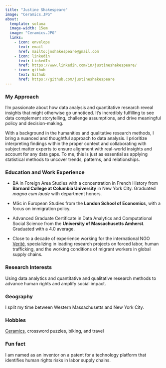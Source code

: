 ```yaml
---
title: "Justine Shakespeare"
image: "Ceramics.JPG"
about:
  template: solana
  image-width: 15em
  image: "Ceramics.JPG"
  links:
    - icon: envelope
      text: email
      href: mailto:jnshakespeare@gmail.com
    - icon: linkedin
      text: LinkedIn
      href: https://www.linkedin.com/in/justineshakespeare/
    - icon: github
      text: Github
      href: https://github.com/justineshakespeare
---
```


### My Approach

I'm passionate about how data analysis and quantitative research reveal insights that might otherwise go unnoticed. It's incredibly fulfilling to see data complement storytelling, challenge assumptions, and drive meaningful policy and decision-making.

With a background in the humanities and qualitative research methods, I bring a nuanced and thoughtful approach to data analysis. I prioritize interpreting findings within the proper context and collaborating with subject matter experts to ensure alignment with real-world insights and account for any data gaps. To me, this is just as essential as applying statistical methods to uncover trends, patterns, and relationships.

### Education and Work Experience

-   BA in Foreign Area Studies with a concentration in French History from **Barnard College at Columbia University** in New York City. Graduated *magna cum laude* with department honors.

-   MSc in European Studies from the **London School of Economics**, with a focus on immigration policy.

-   Advanced Graduate Certificate in Data Analytics and Computational Social Science from the **University of Massachusetts Amherst**. Graduated with a 4.0 average.

-   Close to a decade of experience working for the international NGO [Verité](http://verite.org), specializing in leading research projects on forced labor, human trafficking, and the working conditions of migrant workers in global supply chains.

### Research Interests

Using data analytics and quantitative and qualitative research methods to advance human rights and amplify social impact.

### Geography

I split my time between Western Massachusetts and New York City.

### Hobbies

[Ceramics](https://www.instagram.com/justineshakespeareceramics?igsh=MW9xYmwzaXlyeGhrbA%3D%3D&utm_source=qr), crossword puzzles, biking, and travel

### Fun fact

I am named as an inventor on a patent for a technology platform that identifies human rights risks in labor supply chains.

